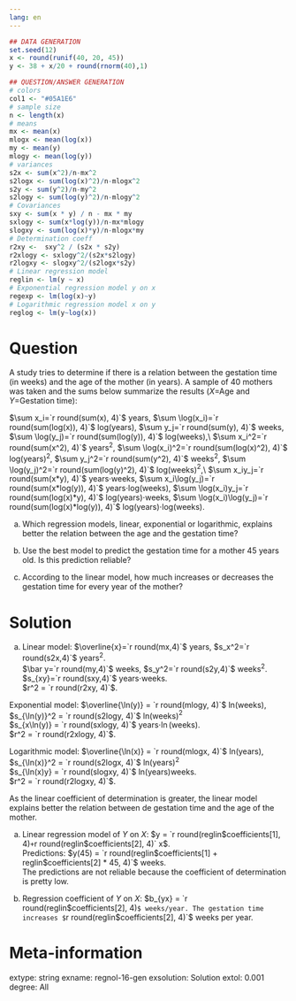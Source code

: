```yaml
---
lang: en
---
```


```r
## DATA GENERATION
set.seed(12)
x <- round(runif(40, 20, 45))
y <- 38 + x/20 + round(rnorm(40),1)

## QUESTION/ANSWER GENERATION
# colors
col1 <- "#05A1E6"
# sample size
n <- length(x)
# means
mx <- mean(x)
mlogx <- mean(log(x))
my <- mean(y)
mlogy <- mean(log(y))
# variances
s2x <- sum(x^2)/n-mx^2
s2logx <- sum(log(x)^2)/n-mlogx^2
s2y <- sum(y^2)/n-my^2
s2logy <- sum(log(y)^2)/n-mlogy^2
# Covariances
sxy <- sum(x * y) / n - mx * my
sxlogy <- sum(x*log(y))/n-mx*mlogy
slogxy <- sum(log(x)*y)/n-mlogx*my
# Determination coeff
r2xy <-  sxy^2 / (s2x * s2y)
r2xlogy <- sxlogy^2/(s2x*s2logy)
r2logxy <- slogxy^2/(s2logx*s2y)
# Linear regression model
reglin <- lm(y ~ x)
# Exponential regression model y on x
regexp <- lm(log(x)~y)
# Logarithmic regression model x on y
reglog <- lm(y~log(x))
```

Question
========

A study tries to determine if there is a relation between the gestation time (in weeks) and the age of the mother (in years). A sample of 40 mothers was taken and the sums below summarize the results ($X$=Age and $Y$=Gestation time):

$\sum x_i=`r round(sum(x), 4)`$ years, $\sum \log(x_i)=`r round(sum(log(x)), 4)`$ log(years), $\sum y_j=`r round(sum(y), 4)`$ weeks, $\sum \log(y_j)=`r round(sum(log(y)), 4)`$ log(weeks),\\
$\sum x_i^2=`r round(sum(x^2), 4)`$ years$^2$, $\sum \log(x_i)^2=`r round(sum(log(x)^2), 4)`$ log(years)$^2$, $\sum y_j^2=`r round(sum(y^2), 4)`$ weeks$^2$, $\sum \log(y_j)^2=`r round(sum(log(y)^2), 4)`$ log(weeks)$^2$,\\
$\sum x_iy_j=`r round(sum(x*y), 4)`$ years$\cdot$weeks, $\sum x_i\log(y_j)=`r round(sum(x*log(y)), 4)`$ years$\cdot$log(weeks), $\sum \log(x_i)y_j=`r round(sum(log(x)*y), 4)`$ log(years)$\cdot$weeks, $\sum \log(x_i)\log(y_j)=`r round(sum(log(x)*log(y)), 4)`$ log(years)$\cdot$log(weeks).

a. Which regression models, linear, exponential or logarithmic, explains better the relation between the age and the gestation time? 

a. Use the best model to predict the gestation time for a mother 45 years old. Is this prediction reliable?

a. According to the linear model, how much increases or decreases the gestation time for every year of the mother?

Solution
========

a. Linear model: $\overline{x}=`r round(mx,4)`$ years, $s_x^2=`r round(s2x,4)`$ years$^2$.  
$\bar y=`r round(my,4)`$ weeks, $s_y^2=`r round(s2y,4)`$ weeks$^2$.  
$s_{xy}=`r round(sxy,4)`$ years$\cdot$weeks.  
$r^2 = `r round(r2xy, 4)`$. 

Exponential model: $\overline{\ln(y)} = `r round(mlogy, 4)`$ ln(weeks), $s_{\ln(y)}^2 = `r round(s2logy, 4)`$ ln(weeks)$^2$  
$s_{x\ln(y)} = `r round(sxlogy, 4)`$ years$\cdot\ln$(weeks).  
$r^2 = `r round(r2xlogy, 4)`$.  

Logarithmic model: $\overline{\ln(x)} = `r round(mlogx, 4)`$ ln(years), $s_{\ln(x)}^2 = `r round(s2logx, 4)`$  ln(years)$^2$  
$s_{\ln(x)y} = `r round(slogxy, 4)`$ ln(years)weeks.  
$r^2 = `r round(r2logxy, 4)`$.

As the linear coefficient of determination is greater, the linear model explains better the relation between de gestation time and the age of the mother. 

a. 
Linear regression model of $Y$ on $X$: $y = `r round(reglin$coefficients[1], 4)` + `r round(reglin$coefficients[2], 4)` x$.  
Predictions: $y(45) = `r round(reglin$coefficients[1] + reglin$coefficients[2] * 45, 4)`$ weeks.  
The predictions are not reliable because the coefficient of determination is pretty low.

a. Regression coefficient of $Y$ on $X$: $b_{yx} = `r round(reglin$coefficients[2], 4)`$ weeks/year. The gestation time increases $`r round(reglin$coefficients[2], 4)`$ weeks per year.


Meta-information 
================
extype: string
exname: regnol-16-gen
exsolution: Solution
extol: 0.001
degree: All
 
